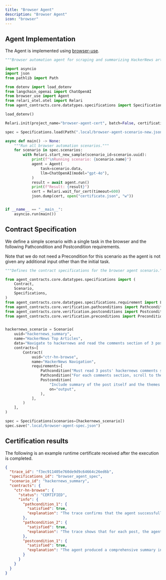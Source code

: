 ```yaml
---
title: "Browser Agent"
description: "Browser Agent"
icon: "browser"
---
```


## Agent Implementation

The Agent is implemented using [browser-use](https://github.com/browser-use/browser-use).

```python app.py
"""Browser automation agent for scraping and summarizing HackerNews articles."""

import asyncio
import json
from pathlib import Path

from dotenv import load_dotenv
from langchain_openai import ChatOpenAI
from browser_use import Agent
from relari_otel.otel import Relari
from agent_contracts.core.datatypes.specifications import Specifications

load_dotenv()

Relari.init(project_name="browser-agent-cert", batch=False, certification_enabled=True)

spec = Specifications.load(Path(".local/browser-agent-scenario-new.json"))

async def main() -> None:
    """Run all browser automation scenarios."""
    for scenario in spec.scenarios:
        with Relari.start_new_sample(scenario_id=scenario.uuid):
            print(f"\nRunning scenario: {scenario.name}")
            agent = Agent(
                task=scenario.data,
                llm=ChatOpenAI(model="gpt-4o"),
            )
            result = await agent.run()
            print(f"Result: {result}")
            cert = Relari.wait_for_cert(timeout=600)
            json.dump(cert, open("certificate.json", "w"))


if __name__ == "__main__":
    asyncio.run(main())
```

## Contract Specification

We define a simple scenario with a single task in the browser and the following Pathcondition and Postcondition requirements.

Note that we do not need a Precondition for this scenario as the agent is not given any additional input other than the initial task.

```python define.py
"""Defines the contract specifications for the browser agent scenario."""

from agent_contracts.core.datatypes.specifications import (
    Contract,
    Scenario,
    Specifications,
)
from agent_contracts.core.datatypes.specifications.requirement import Level
from agent_contracts.core.verification.pathconditions import Pathcondition
from agent_contracts.core.verification.postconditions import Postcondition
from agent_contracts.core.verification.preconditions import Precondition


hackernews_scenario = Scenario(
    uuid="hackernews_summary",
    name="HackerNews Top Articles",
    data="Navigate to hackernews and read the comments section of 3 posts with the most comments. Scroll to read the entire comments section. Select the post with the most spicy discussion, summarize the post and themes of the comments in https://www.rapidtables.com/tools/notepad.html",
    contracts=[
        Contract(
            uuid="ctr-hn-browse",
            name="HackerNews Navigation",
            requirements=[
                Pathcondition("Must read 3 posts' hackernews comments sections"),
                Pathcondition("For each comments section, scroll to the bottom and read the entire comments section"),
                Postcondition(
                    "Include summary of the post itself and the themes of the comments",
                    on="output",
                ),
            ],
        )
    ],
)

spec = Specifications(scenarios=[hackernews_scenario])
spec.save(".local/browser-agent-spec.json")
```

## Certification results

The following is an example runtime certificate received after the execution is completed. 

```json certificate.json
{
  "trace_id": "f3ec911405e760de9d9c64664c26ed6b",
  "specifications_id": "browser_agent_spec",
  "scenario_id": "hackernews_summary",
  "contracts": {
    "ctr-hn-browse": {
      "status": "CERTIFIED",
      "info": {
        "pathcondition_1": {
          "satisfied": true,
          "explanation": "The trace confirms that the agent successfully read the comments sections of 3 different HackerNews posts as required."
        },
        "pathcondition_2": {
          "satisfied": true,
          "explanation": "The trace shows that for each post, the agent scrolled through and read the entire comments section, ensuring complete coverage of the discussion."
        },
        "postcondition_1": {
          "satisfied": true,
          "explanation": "The agent produced a comprehensive summary in the notepad tool that included both the original post content and the main themes emerging from the comments discussion."
        }
      }
    }
  }
}
```